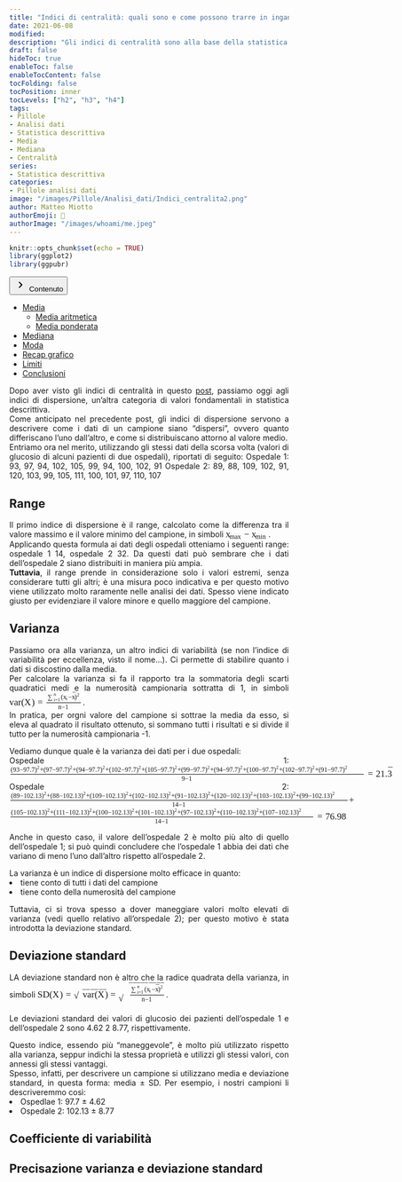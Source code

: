```yaml
---
title: "Indici di centralità: quali sono e come possono trarre in inganno"
date: 2021-06-08
modified: 
description: "Gli indici di centralità sono alla base della statistica descrittiva. Vediamo quali sono e quali sono i loro limiti di utilizzo"
draft: false
hideToc: true
enableToc: false
enableTocContent: false
tocFolding: false
tocPosition: inner
tocLevels: ["h2", "h3", "h4"]
tags:
- Pillole
- Analisi dati
- Statistica descrittiva
- Media
- Mediana
- Centralità
series:
- Statistica descrittiva
categories:
- Pillole analisi dati
image: "/images/Pillole/Analisi_dati/Indici_centralita2.png"
author: Matteo Miotto
authorEmoji: 🤖
authorImage: "/images/whoami/me.jpeg"
---
```

```r
knitr::opts_chunk$set(echo = TRUE)
library(ggplot2)
library(ggpubr)
```


<article class="single__contents" data-dir="ltr" data-ani="true">
<div class="expand">
<button type="button" class="expand__button" aria-label="Expand Button">
<span class="expand-icon expand-icon__right">
<svg xmlns="http://www.w3.org/2000/svg" width="24" height="24" viewBox="0 0 24 24" class="expand-icon__right"><path fill="currentColor" d="M9.29 15.88L13.17 12 9.29 8.12c-.39-.39-.39-1.02 0-1.41.39-.39 1.02-.39 1.41 0l4.59 4.59c.39.39.39 1.02 0 1.41L10.7 17.3c-.39.39-1.02.39-1.41 0-.38-.39-.39-1.03 0-1.42z"></path></svg>
</span>
    Contenuto
</button>
<div class="expand__content expand__content--toc" style="">
<nav id="TableOfContents">
<ul>
<li><a href="#media">Media</a>
<ul>
<li><a href="#media-aritmetica">Media aritmetica</a></li>
<li><a href="#media-ponderata">Media ponderata</a></li>
</ul>
</li>
<li><a href="#mediana">Mediana</a></li>
<li><a href="#moda">Moda</a></li>
<li><a href="#recap-grafico">Recap grafico</a></li>
<li><a href="#limiti">Limiti</a></li>
<li><a href="#conclusioni">Conclusioni</a></li>
</ul>
</nav>
</div>
</div>
</article>


<div style="text-align: justify;">

Dopo aver visto gli indici di centralità in questo [post](https://miotsdata.netlify.app/it/pillole/analisi_dati/indici_centralita/indici_centralita/), passiamo oggi agli indici di dispersione, un'altra categoria di valori fondamentali in statistica descrittiva.  
Come anticipato nel precedente post, gli indici di dispersione servono a descrivere come i dati di un campione siano "dispersi", ovvero quanto differiscano l'uno dall'altro, e come si distribuiscano attorno al valore medio.  
Entriamo ora nel merito, utilizzando gli stessi dati della scorsa volta (valori di glucosio di alcuni pazienti di due ospedali), riportati di seguito:
Ospedale 1: 93, 97, 94, 102, 105, 99, 94, 100, 102, 91
Ospedale 2: 89, 88, 109, 102, 91, 120, 103, 99, 105, 111, 100, 101, 97, 110, 107

## Range
Il primo indice di dispersione è il range, calcolato come la differenza tra il valore massimo e il valore minimo del campione, in simboli <nobr aria-hidden="true"><span class="math" id="MathJax-Span-1" style="width: 5.479em; display: inline-block;"><span style="display: inline-block; position: relative; width: 4.527em; height: 0px; font-size: 120%;"><span style="position: absolute; clip: rect(1.848em, 1004.53em, 2.92em, -999.997em); top: -2.557em; left: 0em;"><span class="mrow" id="MathJax-Span-2"><span class="msubsup" id="MathJax-Span-3"><span style="display: inline-block; position: relative; width: 1.729em; height: 0px;"><span style="position: absolute; clip: rect(3.396em, 1000.48em, 4.17em, -999.997em); top: -3.985em; left: 0em;"><span class="mi" id="MathJax-Span-4" style="font-family: STIXGeneral-Italic;">x<span style="display: inline-block; overflow: hidden; height: 1px; width: 0.003em;"></span></span><span style="display: inline-block; width: 0px; height: 3.991em;"></span></span><span style="position: absolute; top: -3.807em; left: 0.42em;"><span class="texatom" id="MathJax-Span-5"><span class="mrow" id="MathJax-Span-6"><span class="mi" id="MathJax-Span-7" style="font-size: 70.7%; font-family: STIXGeneral-Italic;">m</span><span class="mi" id="MathJax-Span-8" style="font-size: 70.7%; font-family: STIXGeneral-Italic;">a</span><span class="mi" id="MathJax-Span-9" style="font-size: 70.7%; font-family: STIXGeneral-Italic;">x<span style="display: inline-block; overflow: hidden; height: 1px; width: 0.003em;"></span></span></span></span><span style="display: inline-block; width: 0px; height: 3.991em;"></span></span></span></span><span class="mo" id="MathJax-Span-10" style="font-family: STIXGeneral-Regular; padding-left: 0.241em;">−</span><span class="msubsup" id="MathJax-Span-11" style="padding-left: 0.241em;"><span style="display: inline-block; position: relative; width: 1.61em; height: 0px;"><span style="position: absolute; clip: rect(3.396em, 1000.48em, 4.17em, -999.997em); top: -3.985em; left: 0em;"><span class="mi" id="MathJax-Span-12" style="font-family: STIXGeneral-Italic;">x<span style="display: inline-block; overflow: hidden; height: 1px; width: 0.003em;"></span></span><span style="display: inline-block; width: 0px; height: 3.991em;"></span></span><span style="position: absolute; top: -3.807em; left: 0.42em;"><span class="texatom" id="MathJax-Span-13"><span class="mrow" id="MathJax-Span-14"><span class="mi" id="MathJax-Span-15" style="font-size: 70.7%; font-family: STIXGeneral-Italic;">m</span><span class="mi" id="MathJax-Span-16" style="font-size: 70.7%; font-family: STIXGeneral-Italic;">i</span><span class="mi" id="MathJax-Span-17" style="font-size: 70.7%; font-family: STIXGeneral-Italic;">n</span></span></span><span style="display: inline-block; width: 0px; height: 3.991em;"></span></span></span></span></span><span style="display: inline-block; width: 0px; height: 2.562em;"></span></span></span><span style="display: inline-block; overflow: hidden; vertical-align: -0.282em; border-left: 0px solid; width: 0px; height: 1.004em;"></span></span></nobr>.  
Applicando questa formula ai dati degli ospedali otteniamo i seguenti range: ospedale 1 14, ospedale 2 32. Da questi dati può sembrare che i dati dell'ospedale 2 siano distribuiti in maniera più ampia.  
**Tuttavia**, il range prende in considerazione solo i valori estremi, senza considerare tutti gli altri; è una misura poco indicativa e per questo motivo viene utilizzato molto raramente nelle analisi dei dati. Spesso viene indicato giusto per evidenziare il valore minore e quello maggiore del campione.


## Varianza
Passiamo ora alla varianza, un altro indici di variabilità (se non l'indice di variabilità per eccellenza, visto il nome...). Ci permette di stabilire quanto i dati si discostino dalla media.  
Per calcolare la varianza si fa il rapporto tra la sommatoria degli scarti quadratici medi e la numerosità campionaria sottratta di 1, in simboli <nobr aria-hidden="true"><span class="math" id="MathJax-Span-18" style="width: 9.467em; display: inline-block;"><span style="display: inline-block; position: relative; width: 7.86em; height: 0px; font-size: 120%;"><span style="position: absolute; clip: rect(1.134em, 1007.86em, 3.217em, -999.997em); top: -2.557em; left: 0em;"><span class="mrow" id="MathJax-Span-19"><span class="mi" id="MathJax-Span-20" style="font-family: STIXGeneral-Italic;">v</span><span class="mi" id="MathJax-Span-21" style="font-family: STIXGeneral-Italic;">a</span><span class="mi" id="MathJax-Span-22" style="font-family: STIXGeneral-Italic;">r<span style="display: inline-block; overflow: hidden; height: 1px; width: 0.003em;"></span></span><span class="mo" id="MathJax-Span-23" style="font-family: STIXGeneral-Regular;">(</span><span class="mi" id="MathJax-Span-24" style="font-family: STIXGeneral-Italic;">X<span style="display: inline-block; overflow: hidden; height: 1px; width: 0.063em;"></span></span><span class="mo" id="MathJax-Span-25" style="font-family: STIXGeneral-Regular;">)</span><span class="mo" id="MathJax-Span-26" style="font-family: STIXGeneral-Regular; padding-left: 0.301em;">=</span><span class="mfrac" id="MathJax-Span-27" style="padding-left: 0.301em;"><span style="display: inline-block; position: relative; width: 3.634em; height: 0px; margin-right: 0.122em; margin-left: 0.122em;"><span style="position: absolute; clip: rect(3.217em, 1003.51em, 4.408em, -999.997em); top: -4.64em; left: 50%; margin-left: -1.723em;"><span class="mrow" id="MathJax-Span-28"><span class="munderover" id="MathJax-Span-29"><span style="display: inline-block; position: relative; width: 1.432em; height: 0px;"><span style="position: absolute; clip: rect(3.277em, 1000.6em, 4.348em, -999.997em); top: -3.985em; left: 0em;"><span class="mo" id="MathJax-Span-30" style="font-size: 70.7%; font-family: STIXGeneral-Regular; vertical-align: 0.003em;">∑</span><span style="display: inline-block; width: 0px; height: 3.991em;"></span></span><span style="position: absolute; clip: rect(3.574em, 1000.3em, 4.17em, -999.997em); top: -4.342em; left: 0.658em;"><span class="mi" id="MathJax-Span-31" style="font-size: 50%; font-family: STIXGeneral-Italic;">n</span><span style="display: inline-block; width: 0px; height: 3.991em;"></span></span><span style="position: absolute; clip: rect(3.455em, 1000.78em, 4.17em, -999.997em); top: -3.747em; left: 0.658em;"><span class="texatom" id="MathJax-Span-32"><span class="mrow" id="MathJax-Span-33"><span class="mi" id="MathJax-Span-34" style="font-size: 50%; font-family: STIXGeneral-Italic;">i</span><span class="mo" id="MathJax-Span-35" style="font-size: 50%; font-family: STIXGeneral-Regular;">=</span><span class="mn" id="MathJax-Span-36" style="font-size: 50%; font-family: STIXGeneral-Regular;">1</span></span></span><span style="display: inline-block; width: 0px; height: 3.991em;"></span></span></span></span><span class="mo" id="MathJax-Span-37" style="font-size: 70.7%; font-family: STIXGeneral-Regular;">(</span><span class="msubsup" id="MathJax-Span-38"><span style="display: inline-block; position: relative; width: 0.539em; height: 0px;"><span style="position: absolute; clip: rect(3.515em, 1000.3em, 4.17em, -999.997em); top: -3.985em; left: 0em;"><span class="mi" id="MathJax-Span-39" style="font-size: 70.7%; font-family: STIXGeneral-Italic;">x<span style="display: inline-block; overflow: hidden; height: 1px; width: 0.003em;"></span></span><span style="display: inline-block; width: 0px; height: 3.991em;"></span></span><span style="position: absolute; top: -3.866em; left: 0.301em;"><span class="mi" id="MathJax-Span-40" style="font-size: 50%; font-family: STIXGeneral-Italic;">i</span><span style="display: inline-block; width: 0px; height: 3.991em;"></span></span></span></span><span class="mo" id="MathJax-Span-41" style="font-size: 70.7%; font-family: STIXGeneral-Regular;">−</span><span class="texatom" id="MathJax-Span-42"><span class="mrow" id="MathJax-Span-43"><span class="munderover" id="MathJax-Span-44"><span style="display: inline-block; position: relative; width: 0.301em; height: 0px;"><span style="position: absolute; clip: rect(3.396em, 1000.3em, 4.17em, -999.997em); top: -3.985em; left: 0em;"><span class="mi" id="MathJax-Span-45" style="font-size: 70.7%; font-family: STIXGeneral-Italic;">x<span style="display: inline-block; overflow: hidden; height: 1px; width: 0.003em;"></span></span><span style="display: inline-block; width: 0px; height: 3.991em;"></span></span><span style="position: absolute; clip: rect(3.396em, 1000.24em, 3.812em, -999.997em); top: -4.164em; left: 0.063em;"><span class="mo" id="MathJax-Span-46" style="font-size: 70.7%; font-family: STIXGeneral-Regular;">¯</span><span style="display: inline-block; width: 0px; height: 3.991em;"></span></span></span></span></span></span><span class="msubsup" id="MathJax-Span-47"><span style="display: inline-block; position: relative; width: 0.539em; height: 0px;"><span style="position: absolute; clip: rect(3.336em, 1000.18em, 4.289em, -999.997em); top: -3.985em; left: 0em;"><span class="mo" id="MathJax-Span-48" style="font-size: 70.7%; font-family: STIXGeneral-Regular;">)</span><span style="display: inline-block; width: 0px; height: 3.991em;"></span></span><span style="position: absolute; top: -4.283em; left: 0.241em;"><span class="mn" id="MathJax-Span-49" style="font-size: 50%; font-family: STIXGeneral-Regular;">2</span><span style="display: inline-block; width: 0px; height: 3.991em;"></span></span></span></span></span><span style="display: inline-block; width: 0px; height: 3.991em;"></span></span><span style="position: absolute; clip: rect(3.336em, 1001.13em, 4.289em, -999.997em); top: -3.568em; left: 50%; margin-left: -0.592em;"><span class="mrow" id="MathJax-Span-50"><span class="mi" id="MathJax-Span-51" style="font-size: 70.7%; font-family: STIXGeneral-Italic;">n</span><span class="mo" id="MathJax-Span-52" style="font-size: 70.7%; font-family: STIXGeneral-Regular;">−</span><span class="mn" id="MathJax-Span-53" style="font-size: 70.7%; font-family: STIXGeneral-Regular;">1</span></span><span style="display: inline-block; width: 0px; height: 3.991em;"></span></span><span style="position: absolute; clip: rect(0.836em, 1003.63em, 1.253em, -999.997em); top: -1.307em; left: 0em;"><span style="display: inline-block; overflow: hidden; vertical-align: 0em; border-top: 1.3px solid; width: 3.634em; height: 0px;"></span><span style="display: inline-block; width: 0px; height: 1.074em;"></span></span></span></span></span><span style="display: inline-block; width: 0px; height: 2.562em;"></span></span></span><span style="display: inline-block; overflow: hidden; vertical-align: -0.639em; border-left: 0px solid; width: 0px; height: 2.289em;"></span></span></nobr>.  
In pratica, per orgni valore del campione si sottrae la media da esso, si eleva al quadrato il risultato ottenuto, si sommano tutti i risultati e si divide il tutto per la numerosità campionaria -1.

Vediamo dunque quale è la varianza dei dati per i due ospedali:  
Ospedale 1: <nobr aria-hidden="true"><span class="math" id="MathJax-Span-47" style="width: 49.467em; display: inline-block;"><span style="display: inline-block; position: relative; width: 41.193em; height: 0px; font-size: 120%;"><span style="position: absolute; clip: rect(1.193em, 1041.13em, 3.217em, -999.997em); top: -2.557em; left: 0em;"><span class="mrow" id="MathJax-Span-48"><span class="mfrac" id="MathJax-Span-49"><span style="display: inline-block; position: relative; width: 37.92em; height: 0px; margin-right: 0.122em; margin-left: 0.122em;"><span style="position: absolute; clip: rect(3.217em, 1037.8em, 4.289em, -999.997em); top: -4.521em; left: 50%; margin-left: -18.926em;"><span class="mrow" id="MathJax-Span-50"><span class="mo" id="MathJax-Span-51" style="font-size: 70.7%; font-family: STIXGeneral-Regular;">(</span><span class="mn" id="MathJax-Span-52" style="font-size: 70.7%; font-family: STIXGeneral-Regular;">93</span><span class="mo" id="MathJax-Span-53" style="font-size: 70.7%; font-family: STIXGeneral-Regular;">−</span><span class="mn" id="MathJax-Span-54" style="font-size: 70.7%; font-family: STIXGeneral-Regular;">97.7</span><span class="msubsup" id="MathJax-Span-55"><span style="display: inline-block; position: relative; width: 0.539em; height: 0px;"><span style="position: absolute; clip: rect(3.336em, 1000.18em, 4.289em, -999.997em); top: -3.985em; left: 0em;"><span class="mo" id="MathJax-Span-56" style="font-size: 70.7%; font-family: STIXGeneral-Regular;">)</span><span style="display: inline-block; width: 0px; height: 3.991em;"></span></span><span style="position: absolute; top: -4.283em; left: 0.241em;"><span class="mn" id="MathJax-Span-57" style="font-size: 50%; font-family: STIXGeneral-Regular;">2</span><span style="display: inline-block; width: 0px; height: 3.991em;"></span></span></span></span><span class="mo" id="MathJax-Span-58" style="font-size: 70.7%; font-family: STIXGeneral-Regular;">+</span><span class="mo" id="MathJax-Span-59" style="font-size: 70.7%; font-family: STIXGeneral-Regular;">(</span><span class="mn" id="MathJax-Span-60" style="font-size: 70.7%; font-family: STIXGeneral-Regular;">97</span><span class="mo" id="MathJax-Span-61" style="font-size: 70.7%; font-family: STIXGeneral-Regular;">−</span><span class="mn" id="MathJax-Span-62" style="font-size: 70.7%; font-family: STIXGeneral-Regular;">97.7</span><span class="msubsup" id="MathJax-Span-63"><span style="display: inline-block; position: relative; width: 0.539em; height: 0px;"><span style="position: absolute; clip: rect(3.336em, 1000.18em, 4.289em, -999.997em); top: -3.985em; left: 0em;"><span class="mo" id="MathJax-Span-64" style="font-size: 70.7%; font-family: STIXGeneral-Regular;">)</span><span style="display: inline-block; width: 0px; height: 3.991em;"></span></span><span style="position: absolute; top: -4.283em; left: 0.241em;"><span class="mn" id="MathJax-Span-65" style="font-size: 50%; font-family: STIXGeneral-Regular;">2</span><span style="display: inline-block; width: 0px; height: 3.991em;"></span></span></span></span><span class="mo" id="MathJax-Span-66" style="font-size: 70.7%; font-family: STIXGeneral-Regular;">+</span><span class="mo" id="MathJax-Span-67" style="font-size: 70.7%; font-family: STIXGeneral-Regular;">(</span><span class="mn" id="MathJax-Span-68" style="font-size: 70.7%; font-family: STIXGeneral-Regular;">94</span><span class="mo" id="MathJax-Span-69" style="font-size: 70.7%; font-family: STIXGeneral-Regular;">−</span><span class="mn" id="MathJax-Span-70" style="font-size: 70.7%; font-family: STIXGeneral-Regular;">97.7</span><span class="msubsup" id="MathJax-Span-71"><span style="display: inline-block; position: relative; width: 0.539em; height: 0px;"><span style="position: absolute; clip: rect(3.336em, 1000.18em, 4.289em, -999.997em); top: -3.985em; left: 0em;"><span class="mo" id="MathJax-Span-72" style="font-size: 70.7%; font-family: STIXGeneral-Regular;">)</span><span style="display: inline-block; width: 0px; height: 3.991em;"></span></span><span style="position: absolute; top: -4.283em; left: 0.241em;"><span class="mn" id="MathJax-Span-73" style="font-size: 50%; font-family: STIXGeneral-Regular;">2</span><span style="display: inline-block; width: 0px; height: 3.991em;"></span></span></span></span><span class="mo" id="MathJax-Span-74" style="font-size: 70.7%; font-family: STIXGeneral-Regular;">+</span><span class="mo" id="MathJax-Span-75" style="font-size: 70.7%; font-family: STIXGeneral-Regular;">(</span><span class="mn" id="MathJax-Span-76" style="font-size: 70.7%; font-family: STIXGeneral-Regular;">102</span><span class="mo" id="MathJax-Span-77" style="font-size: 70.7%; font-family: STIXGeneral-Regular;">−</span><span class="mn" id="MathJax-Span-78" style="font-size: 70.7%; font-family: STIXGeneral-Regular;">97.7</span><span class="msubsup" id="MathJax-Span-79"><span style="display: inline-block; position: relative; width: 0.539em; height: 0px;"><span style="position: absolute; clip: rect(3.336em, 1000.18em, 4.289em, -999.997em); top: -3.985em; left: 0em;"><span class="mo" id="MathJax-Span-80" style="font-size: 70.7%; font-family: STIXGeneral-Regular;">)</span><span style="display: inline-block; width: 0px; height: 3.991em;"></span></span><span style="position: absolute; top: -4.283em; left: 0.241em;"><span class="mn" id="MathJax-Span-81" style="font-size: 50%; font-family: STIXGeneral-Regular;">2</span><span style="display: inline-block; width: 0px; height: 3.991em;"></span></span></span></span><span class="mo" id="MathJax-Span-82" style="font-size: 70.7%; font-family: STIXGeneral-Regular;">+</span><span class="mo" id="MathJax-Span-83" style="font-size: 70.7%; font-family: STIXGeneral-Regular;">(</span><span class="mn" id="MathJax-Span-84" style="font-size: 70.7%; font-family: STIXGeneral-Regular;">105</span><span class="mo" id="MathJax-Span-85" style="font-size: 70.7%; font-family: STIXGeneral-Regular;">−</span><span class="mn" id="MathJax-Span-86" style="font-size: 70.7%; font-family: STIXGeneral-Regular;">97.7</span><span class="msubsup" id="MathJax-Span-87"><span style="display: inline-block; position: relative; width: 0.539em; height: 0px;"><span style="position: absolute; clip: rect(3.336em, 1000.18em, 4.289em, -999.997em); top: -3.985em; left: 0em;"><span class="mo" id="MathJax-Span-88" style="font-size: 70.7%; font-family: STIXGeneral-Regular;">)</span><span style="display: inline-block; width: 0px; height: 3.991em;"></span></span><span style="position: absolute; top: -4.283em; left: 0.241em;"><span class="mn" id="MathJax-Span-89" style="font-size: 50%; font-family: STIXGeneral-Regular;">2</span><span style="display: inline-block; width: 0px; height: 3.991em;"></span></span></span></span><span class="mo" id="MathJax-Span-90" style="font-size: 70.7%; font-family: STIXGeneral-Regular;">+</span><span class="mo" id="MathJax-Span-91" style="font-size: 70.7%; font-family: STIXGeneral-Regular;">(</span><span class="mn" id="MathJax-Span-92" style="font-size: 70.7%; font-family: STIXGeneral-Regular;">99</span><span class="mo" id="MathJax-Span-93" style="font-size: 70.7%; font-family: STIXGeneral-Regular;">−</span><span class="mn" id="MathJax-Span-94" style="font-size: 70.7%; font-family: STIXGeneral-Regular;">97.7</span><span class="msubsup" id="MathJax-Span-95"><span style="display: inline-block; position: relative; width: 0.539em; height: 0px;"><span style="position: absolute; clip: rect(3.336em, 1000.18em, 4.289em, -999.997em); top: -3.985em; left: 0em;"><span class="mo" id="MathJax-Span-96" style="font-size: 70.7%; font-family: STIXGeneral-Regular;">)</span><span style="display: inline-block; width: 0px; height: 3.991em;"></span></span><span style="position: absolute; top: -4.283em; left: 0.241em;"><span class="mn" id="MathJax-Span-97" style="font-size: 50%; font-family: STIXGeneral-Regular;">2</span><span style="display: inline-block; width: 0px; height: 3.991em;"></span></span></span></span><span class="mo" id="MathJax-Span-98" style="font-size: 70.7%; font-family: STIXGeneral-Regular;">+</span><span class="mo" id="MathJax-Span-99" style="font-size: 70.7%; font-family: STIXGeneral-Regular;">(</span><span class="mn" id="MathJax-Span-100" style="font-size: 70.7%; font-family: STIXGeneral-Regular;">94</span><span class="mo" id="MathJax-Span-101" style="font-size: 70.7%; font-family: STIXGeneral-Regular;">−</span><span class="mn" id="MathJax-Span-102" style="font-size: 70.7%; font-family: STIXGeneral-Regular;">97.7</span><span class="msubsup" id="MathJax-Span-103"><span style="display: inline-block; position: relative; width: 0.539em; height: 0px;"><span style="position: absolute; clip: rect(3.336em, 1000.18em, 4.289em, -999.997em); top: -3.985em; left: 0em;"><span class="mo" id="MathJax-Span-104" style="font-size: 70.7%; font-family: STIXGeneral-Regular;">)</span><span style="display: inline-block; width: 0px; height: 3.991em;"></span></span><span style="position: absolute; top: -4.283em; left: 0.241em;"><span class="mn" id="MathJax-Span-105" style="font-size: 50%; font-family: STIXGeneral-Regular;">2</span><span style="display: inline-block; width: 0px; height: 3.991em;"></span></span></span></span><span class="mo" id="MathJax-Span-106" style="font-size: 70.7%; font-family: STIXGeneral-Regular;">+</span><span class="mo" id="MathJax-Span-107" style="font-size: 70.7%; font-family: STIXGeneral-Regular;">(</span><span class="mn" id="MathJax-Span-108" style="font-size: 70.7%; font-family: STIXGeneral-Regular;">100</span><span class="mo" id="MathJax-Span-109" style="font-size: 70.7%; font-family: STIXGeneral-Regular;">−</span><span class="mn" id="MathJax-Span-110" style="font-size: 70.7%; font-family: STIXGeneral-Regular;">97.7</span><span class="msubsup" id="MathJax-Span-111"><span style="display: inline-block; position: relative; width: 0.539em; height: 0px;"><span style="position: absolute; clip: rect(3.336em, 1000.18em, 4.289em, -999.997em); top: -3.985em; left: 0em;"><span class="mo" id="MathJax-Span-112" style="font-size: 70.7%; font-family: STIXGeneral-Regular;">)</span><span style="display: inline-block; width: 0px; height: 3.991em;"></span></span><span style="position: absolute; top: -4.283em; left: 0.241em;"><span class="mn" id="MathJax-Span-113" style="font-size: 50%; font-family: STIXGeneral-Regular;">2</span><span style="display: inline-block; width: 0px; height: 3.991em;"></span></span></span></span><span class="mo" id="MathJax-Span-114" style="font-size: 70.7%; font-family: STIXGeneral-Regular;">+</span><span class="mo" id="MathJax-Span-115" style="font-size: 70.7%; font-family: STIXGeneral-Regular;">(</span><span class="mn" id="MathJax-Span-116" style="font-size: 70.7%; font-family: STIXGeneral-Regular;">102</span><span class="mo" id="MathJax-Span-117" style="font-size: 70.7%; font-family: STIXGeneral-Regular;">−</span><span class="mn" id="MathJax-Span-118" style="font-size: 70.7%; font-family: STIXGeneral-Regular;">97.7</span><span class="msubsup" id="MathJax-Span-119"><span style="display: inline-block; position: relative; width: 0.539em; height: 0px;"><span style="position: absolute; clip: rect(3.336em, 1000.18em, 4.289em, -999.997em); top: -3.985em; left: 0em;"><span class="mo" id="MathJax-Span-120" style="font-size: 70.7%; font-family: STIXGeneral-Regular;">)</span><span style="display: inline-block; width: 0px; height: 3.991em;"></span></span><span style="position: absolute; top: -4.283em; left: 0.241em;"><span class="mn" id="MathJax-Span-121" style="font-size: 50%; font-family: STIXGeneral-Regular;">2</span><span style="display: inline-block; width: 0px; height: 3.991em;"></span></span></span></span><span class="mo" id="MathJax-Span-122" style="font-size: 70.7%; font-family: STIXGeneral-Regular;">+</span><span class="mo" id="MathJax-Span-123" style="font-size: 70.7%; font-family: STIXGeneral-Regular;">(</span><span class="mn" id="MathJax-Span-124" style="font-size: 70.7%; font-family: STIXGeneral-Regular;">91</span><span class="mo" id="MathJax-Span-125" style="font-size: 70.7%; font-family: STIXGeneral-Regular;">−</span><span class="mn" id="MathJax-Span-126" style="font-size: 70.7%; font-family: STIXGeneral-Regular;">97.7</span><span class="msubsup" id="MathJax-Span-127"><span style="display: inline-block; position: relative; width: 0.539em; height: 0px;"><span style="position: absolute; clip: rect(3.336em, 1000.18em, 4.289em, -999.997em); top: -3.985em; left: 0em;"><span class="mo" id="MathJax-Span-128" style="font-size: 70.7%; font-family: STIXGeneral-Regular;">)</span><span style="display: inline-block; width: 0px; height: 3.991em;"></span></span><span style="position: absolute; top: -4.283em; left: 0.241em;"><span class="mn" id="MathJax-Span-129" style="font-size: 50%; font-family: STIXGeneral-Regular;">2</span><span style="display: inline-block; width: 0px; height: 3.991em;"></span></span></span></span></span><span style="display: inline-block; width: 0px; height: 3.991em;"></span></span><span style="position: absolute; clip: rect(3.336em, 1001.13em, 4.289em, -999.997em); top: -3.568em; left: 50%; margin-left: -0.592em;"><span class="mrow" id="MathJax-Span-130"><span class="mn" id="MathJax-Span-131" style="font-size: 70.7%; font-family: STIXGeneral-Regular;">9</span><span class="mo" id="MathJax-Span-132" style="font-size: 70.7%; font-family: STIXGeneral-Regular;">−</span><span class="mn" id="MathJax-Span-133" style="font-size: 70.7%; font-family: STIXGeneral-Regular;">1</span></span><span style="display: inline-block; width: 0px; height: 3.991em;"></span></span><span style="position: absolute; clip: rect(0.836em, 1037.92em, 1.253em, -999.997em); top: -1.307em; left: 0em;"><span style="display: inline-block; overflow: hidden; vertical-align: 0em; border-top: 1.3px solid; width: 37.92em; height: 0px;"></span><span style="display: inline-block; width: 0px; height: 1.074em;"></span></span></span></span><span class="mo" id="MathJax-Span-134" style="font-family: STIXGeneral-Regular; padding-left: 0.301em;">=</span><span class="mn" id="MathJax-Span-135" style="font-family: STIXGeneral-Regular; padding-left: 0.301em;">21.</span><span class="texatom" id="MathJax-Span-136"><span class="mrow" id="MathJax-Span-137"><span class="munderover" id="MathJax-Span-138"><span style="display: inline-block; position: relative; width: 0.479em; height: 0px;"><span style="position: absolute; clip: rect(3.158em, 1000.42em, 4.17em, -999.997em); top: -3.985em; left: 0em;"><span class="mn" id="MathJax-Span-139" style="font-family: STIXGeneral-Regular;">3</span><span style="display: inline-block; width: 0px; height: 3.991em;"></span></span><span style="position: absolute; clip: rect(3.217em, 1000.3em, 3.634em, -999.997em); top: -4.283em; left: 0.063em;"><span class="mo" id="MathJax-Span-140" style="font-family: STIXGeneral-Regular;">¯</span><span style="display: inline-block; width: 0px; height: 3.991em;"></span></span></span></span></span></span></span><span style="display: inline-block; width: 0px; height: 2.562em;"></span></span></span><span style="display: inline-block; overflow: hidden; vertical-align: -0.639em; border-left: 0px solid; width: 0px; height: 2.146em;"></span></span></nobr>  
Ospedale 2: <nobr aria-hidden="true"><span class="math" id="MathJax-Span-141" style="width: 44.586em; display: inline-block;"><span style="display: inline-block; position: relative; width: 37.146em; height: 0px; font-size: 120%;"><span style="position: absolute; clip: rect(1.193em, 1037.09em, 3.217em, -999.997em); top: -2.557em; left: 0em;"><span class="mrow" id="MathJax-Span-142"><span class="mfrac" id="MathJax-Span-143"><span style="display: inline-block; position: relative; width: 36.193em; height: 0px; margin-right: 0.122em; margin-left: 0.122em;"><span style="position: absolute; clip: rect(3.217em, 1036.07em, 4.289em, -999.997em); top: -4.521em; left: 50%; margin-left: -18.033em;"><span class="mrow" id="MathJax-Span-144"><span class="mo" id="MathJax-Span-145" style="font-size: 70.7%; font-family: STIXGeneral-Regular;">(</span><span class="mn" id="MathJax-Span-146" style="font-size: 70.7%; font-family: STIXGeneral-Regular;">89</span><span class="mo" id="MathJax-Span-147" style="font-size: 70.7%; font-family: STIXGeneral-Regular;">−</span><span class="mn" id="MathJax-Span-148" style="font-size: 70.7%; font-family: STIXGeneral-Regular;">102.13</span><span class="msubsup" id="MathJax-Span-149"><span style="display: inline-block; position: relative; width: 0.539em; height: 0px;"><span style="position: absolute; clip: rect(3.336em, 1000.18em, 4.289em, -999.997em); top: -3.985em; left: 0em;"><span class="mo" id="MathJax-Span-150" style="font-size: 70.7%; font-family: STIXGeneral-Regular;">)</span><span style="display: inline-block; width: 0px; height: 3.991em;"></span></span><span style="position: absolute; top: -4.283em; left: 0.241em;"><span class="mn" id="MathJax-Span-151" style="font-size: 50%; font-family: STIXGeneral-Regular;">2</span><span style="display: inline-block; width: 0px; height: 3.991em;"></span></span></span></span><span class="mo" id="MathJax-Span-152" style="font-size: 70.7%; font-family: STIXGeneral-Regular;">+</span><span class="mo" id="MathJax-Span-153" style="font-size: 70.7%; font-family: STIXGeneral-Regular;">(</span><span class="mn" id="MathJax-Span-154" style="font-size: 70.7%; font-family: STIXGeneral-Regular;">88</span><span class="mo" id="MathJax-Span-155" style="font-size: 70.7%; font-family: STIXGeneral-Regular;">−</span><span class="mn" id="MathJax-Span-156" style="font-size: 70.7%; font-family: STIXGeneral-Regular;">102.13</span><span class="msubsup" id="MathJax-Span-157"><span style="display: inline-block; position: relative; width: 0.539em; height: 0px;"><span style="position: absolute; clip: rect(3.336em, 1000.18em, 4.289em, -999.997em); top: -3.985em; left: 0em;"><span class="mo" id="MathJax-Span-158" style="font-size: 70.7%; font-family: STIXGeneral-Regular;">)</span><span style="display: inline-block; width: 0px; height: 3.991em;"></span></span><span style="position: absolute; top: -4.283em; left: 0.241em;"><span class="mn" id="MathJax-Span-159" style="font-size: 50%; font-family: STIXGeneral-Regular;">2</span><span style="display: inline-block; width: 0px; height: 3.991em;"></span></span></span></span><span class="mo" id="MathJax-Span-160" style="font-size: 70.7%; font-family: STIXGeneral-Regular;">+</span><span class="mo" id="MathJax-Span-161" style="font-size: 70.7%; font-family: STIXGeneral-Regular;">(</span><span class="mn" id="MathJax-Span-162" style="font-size: 70.7%; font-family: STIXGeneral-Regular;">109</span><span class="mo" id="MathJax-Span-163" style="font-size: 70.7%; font-family: STIXGeneral-Regular;">−</span><span class="mn" id="MathJax-Span-164" style="font-size: 70.7%; font-family: STIXGeneral-Regular;">102.13</span><span class="msubsup" id="MathJax-Span-165"><span style="display: inline-block; position: relative; width: 0.539em; height: 0px;"><span style="position: absolute; clip: rect(3.336em, 1000.18em, 4.289em, -999.997em); top: -3.985em; left: 0em;"><span class="mo" id="MathJax-Span-166" style="font-size: 70.7%; font-family: STIXGeneral-Regular;">)</span><span style="display: inline-block; width: 0px; height: 3.991em;"></span></span><span style="position: absolute; top: -4.283em; left: 0.241em;"><span class="mn" id="MathJax-Span-167" style="font-size: 50%; font-family: STIXGeneral-Regular;">2</span><span style="display: inline-block; width: 0px; height: 3.991em;"></span></span></span></span><span class="mo" id="MathJax-Span-168" style="font-size: 70.7%; font-family: STIXGeneral-Regular;">+</span><span class="mo" id="MathJax-Span-169" style="font-size: 70.7%; font-family: STIXGeneral-Regular;">(</span><span class="mn" id="MathJax-Span-170" style="font-size: 70.7%; font-family: STIXGeneral-Regular;">102</span><span class="mo" id="MathJax-Span-171" style="font-size: 70.7%; font-family: STIXGeneral-Regular;">−</span><span class="mn" id="MathJax-Span-172" style="font-size: 70.7%; font-family: STIXGeneral-Regular;">102.13</span><span class="msubsup" id="MathJax-Span-173"><span style="display: inline-block; position: relative; width: 0.539em; height: 0px;"><span style="position: absolute; clip: rect(3.336em, 1000.18em, 4.289em, -999.997em); top: -3.985em; left: 0em;"><span class="mo" id="MathJax-Span-174" style="font-size: 70.7%; font-family: STIXGeneral-Regular;">)</span><span style="display: inline-block; width: 0px; height: 3.991em;"></span></span><span style="position: absolute; top: -4.283em; left: 0.241em;"><span class="mn" id="MathJax-Span-175" style="font-size: 50%; font-family: STIXGeneral-Regular;">2</span><span style="display: inline-block; width: 0px; height: 3.991em;"></span></span></span></span><span class="mo" id="MathJax-Span-176" style="font-size: 70.7%; font-family: STIXGeneral-Regular;">+</span><span class="mo" id="MathJax-Span-177" style="font-size: 70.7%; font-family: STIXGeneral-Regular;">(</span><span class="mn" id="MathJax-Span-178" style="font-size: 70.7%; font-family: STIXGeneral-Regular;">91</span><span class="mo" id="MathJax-Span-179" style="font-size: 70.7%; font-family: STIXGeneral-Regular;">−</span><span class="mn" id="MathJax-Span-180" style="font-size: 70.7%; font-family: STIXGeneral-Regular;">102.13</span><span class="msubsup" id="MathJax-Span-181"><span style="display: inline-block; position: relative; width: 0.539em; height: 0px;"><span style="position: absolute; clip: rect(3.336em, 1000.18em, 4.289em, -999.997em); top: -3.985em; left: 0em;"><span class="mo" id="MathJax-Span-182" style="font-size: 70.7%; font-family: STIXGeneral-Regular;">)</span><span style="display: inline-block; width: 0px; height: 3.991em;"></span></span><span style="position: absolute; top: -4.283em; left: 0.241em;"><span class="mn" id="MathJax-Span-183" style="font-size: 50%; font-family: STIXGeneral-Regular;">2</span><span style="display: inline-block; width: 0px; height: 3.991em;"></span></span></span></span><span class="mo" id="MathJax-Span-184" style="font-size: 70.7%; font-family: STIXGeneral-Regular;">+</span><span class="mo" id="MathJax-Span-185" style="font-size: 70.7%; font-family: STIXGeneral-Regular;">(</span><span class="mn" id="MathJax-Span-186" style="font-size: 70.7%; font-family: STIXGeneral-Regular;">120</span><span class="mo" id="MathJax-Span-187" style="font-size: 70.7%; font-family: STIXGeneral-Regular;">−</span><span class="mn" id="MathJax-Span-188" style="font-size: 70.7%; font-family: STIXGeneral-Regular;">102.13</span><span class="msubsup" id="MathJax-Span-189"><span style="display: inline-block; position: relative; width: 0.539em; height: 0px;"><span style="position: absolute; clip: rect(3.336em, 1000.18em, 4.289em, -999.997em); top: -3.985em; left: 0em;"><span class="mo" id="MathJax-Span-190" style="font-size: 70.7%; font-family: STIXGeneral-Regular;">)</span><span style="display: inline-block; width: 0px; height: 3.991em;"></span></span><span style="position: absolute; top: -4.283em; left: 0.241em;"><span class="mn" id="MathJax-Span-191" style="font-size: 50%; font-family: STIXGeneral-Regular;">2</span><span style="display: inline-block; width: 0px; height: 3.991em;"></span></span></span></span><span class="mo" id="MathJax-Span-192" style="font-size: 70.7%; font-family: STIXGeneral-Regular;">+</span><span class="mo" id="MathJax-Span-193" style="font-size: 70.7%; font-family: STIXGeneral-Regular;">(</span><span class="mn" id="MathJax-Span-194" style="font-size: 70.7%; font-family: STIXGeneral-Regular;">103</span><span class="mo" id="MathJax-Span-195" style="font-size: 70.7%; font-family: STIXGeneral-Regular;">−</span><span class="mn" id="MathJax-Span-196" style="font-size: 70.7%; font-family: STIXGeneral-Regular;">102.13</span><span class="msubsup" id="MathJax-Span-197"><span style="display: inline-block; position: relative; width: 0.539em; height: 0px;"><span style="position: absolute; clip: rect(3.336em, 1000.18em, 4.289em, -999.997em); top: -3.985em; left: 0em;"><span class="mo" id="MathJax-Span-198" style="font-size: 70.7%; font-family: STIXGeneral-Regular;">)</span><span style="display: inline-block; width: 0px; height: 3.991em;"></span></span><span style="position: absolute; top: -4.283em; left: 0.241em;"><span class="mn" id="MathJax-Span-199" style="font-size: 50%; font-family: STIXGeneral-Regular;">2</span><span style="display: inline-block; width: 0px; height: 3.991em;"></span></span></span></span><span class="mo" id="MathJax-Span-200" style="font-size: 70.7%; font-family: STIXGeneral-Regular;">+</span><span class="mo" id="MathJax-Span-201" style="font-size: 70.7%; font-family: STIXGeneral-Regular;">(</span><span class="mn" id="MathJax-Span-202" style="font-size: 70.7%; font-family: STIXGeneral-Regular;">99</span><span class="mo" id="MathJax-Span-203" style="font-size: 70.7%; font-family: STIXGeneral-Regular;">−</span><span class="mn" id="MathJax-Span-204" style="font-size: 70.7%; font-family: STIXGeneral-Regular;">102.13</span><span class="msubsup" id="MathJax-Span-205"><span style="display: inline-block; position: relative; width: 0.539em; height: 0px;"><span style="position: absolute; clip: rect(3.336em, 1000.18em, 4.289em, -999.997em); top: -3.985em; left: 0em;"><span class="mo" id="MathJax-Span-206" style="font-size: 70.7%; font-family: STIXGeneral-Regular;">)</span><span style="display: inline-block; width: 0px; height: 3.991em;"></span></span><span style="position: absolute; top: -4.283em; left: 0.241em;"><span class="mn" id="MathJax-Span-207" style="font-size: 50%; font-family: STIXGeneral-Regular;">2</span><span style="display: inline-block; width: 0px; height: 3.991em;"></span></span></span></span></span><span style="display: inline-block; width: 0px; height: 3.991em;"></span></span><span style="position: absolute; clip: rect(3.336em, 1001.49em, 4.289em, -999.997em); top: -3.568em; left: 50%; margin-left: -0.771em;"><span class="mrow" id="MathJax-Span-208"><span class="mn" id="MathJax-Span-209" style="font-size: 70.7%; font-family: STIXGeneral-Regular;">14</span><span class="mo" id="MathJax-Span-210" style="font-size: 70.7%; font-family: STIXGeneral-Regular;">−</span><span class="mn" id="MathJax-Span-211" style="font-size: 70.7%; font-family: STIXGeneral-Regular;">1</span></span><span style="display: inline-block; width: 0px; height: 3.991em;"></span></span><span style="position: absolute; clip: rect(0.836em, 1036.19em, 1.253em, -999.997em); top: -1.307em; left: 0em;"><span style="display: inline-block; overflow: hidden; vertical-align: 0em; border-top: 1.3px solid; width: 36.193em; height: 0px;"></span><span style="display: inline-block; width: 0px; height: 1.074em;"></span></span></span></span><span class="mo" id="MathJax-Span-212" style="font-family: STIXGeneral-Regular;">+</span></span><span style="display: inline-block; width: 0px; height: 2.562em;"></span></span></span><span style="display: inline-block; overflow: hidden; vertical-align: -0.639em; border-left: 0px solid; width: 0px; height: 2.146em;"></span></span></nobr>  
<nobr aria-hidden="true"><span class="math" id="MathJax-Span-213" style="width: 43.574em; display: inline-block;"><span style="display: inline-block; position: relative; width: 36.312em; height: 0px; font-size: 120%;"><span style="position: absolute; clip: rect(1.193em, 1036.25em, 3.217em, -999.997em); top: -2.557em; left: 0em;"><span class="mrow" id="MathJax-Span-214"><span class="mfrac" id="MathJax-Span-215"><span style="display: inline-block; position: relative; width: 32.503em; height: 0px; margin-right: 0.122em; margin-left: 0.122em;"><span style="position: absolute; clip: rect(3.217em, 1032.38em, 4.289em, -999.997em); top: -4.521em; left: 50%; margin-left: -16.188em;"><span class="mrow" id="MathJax-Span-216"><span class="mo" id="MathJax-Span-217" style="font-size: 70.7%; font-family: STIXGeneral-Regular;">(</span><span class="mn" id="MathJax-Span-218" style="font-size: 70.7%; font-family: STIXGeneral-Regular;">105</span><span class="mo" id="MathJax-Span-219" style="font-size: 70.7%; font-family: STIXGeneral-Regular;">−</span><span class="mn" id="MathJax-Span-220" style="font-size: 70.7%; font-family: STIXGeneral-Regular;">102.13</span><span class="msubsup" id="MathJax-Span-221"><span style="display: inline-block; position: relative; width: 0.539em; height: 0px;"><span style="position: absolute; clip: rect(3.336em, 1000.18em, 4.289em, -999.997em); top: -3.985em; left: 0em;"><span class="mo" id="MathJax-Span-222" style="font-size: 70.7%; font-family: STIXGeneral-Regular;">)</span><span style="display: inline-block; width: 0px; height: 3.991em;"></span></span><span style="position: absolute; top: -4.283em; left: 0.241em;"><span class="mn" id="MathJax-Span-223" style="font-size: 50%; font-family: STIXGeneral-Regular;">2</span><span style="display: inline-block; width: 0px; height: 3.991em;"></span></span></span></span><span class="mo" id="MathJax-Span-224" style="font-size: 70.7%; font-family: STIXGeneral-Regular;">+</span><span class="mo" id="MathJax-Span-225" style="font-size: 70.7%; font-family: STIXGeneral-Regular;">(</span><span class="mn" id="MathJax-Span-226" style="font-size: 70.7%; font-family: STIXGeneral-Regular;">111</span><span class="mo" id="MathJax-Span-227" style="font-size: 70.7%; font-family: STIXGeneral-Regular;">−</span><span class="mn" id="MathJax-Span-228" style="font-size: 70.7%; font-family: STIXGeneral-Regular;">102.13</span><span class="msubsup" id="MathJax-Span-229"><span style="display: inline-block; position: relative; width: 0.539em; height: 0px;"><span style="position: absolute; clip: rect(3.336em, 1000.18em, 4.289em, -999.997em); top: -3.985em; left: 0em;"><span class="mo" id="MathJax-Span-230" style="font-size: 70.7%; font-family: STIXGeneral-Regular;">)</span><span style="display: inline-block; width: 0px; height: 3.991em;"></span></span><span style="position: absolute; top: -4.283em; left: 0.241em;"><span class="mn" id="MathJax-Span-231" style="font-size: 50%; font-family: STIXGeneral-Regular;">2</span><span style="display: inline-block; width: 0px; height: 3.991em;"></span></span></span></span><span class="mo" id="MathJax-Span-232" style="font-size: 70.7%; font-family: STIXGeneral-Regular;">+</span><span class="mo" id="MathJax-Span-233" style="font-size: 70.7%; font-family: STIXGeneral-Regular;">(</span><span class="mn" id="MathJax-Span-234" style="font-size: 70.7%; font-family: STIXGeneral-Regular;">100</span><span class="mo" id="MathJax-Span-235" style="font-size: 70.7%; font-family: STIXGeneral-Regular;">−</span><span class="mn" id="MathJax-Span-236" style="font-size: 70.7%; font-family: STIXGeneral-Regular;">102.13</span><span class="msubsup" id="MathJax-Span-237"><span style="display: inline-block; position: relative; width: 0.539em; height: 0px;"><span style="position: absolute; clip: rect(3.336em, 1000.18em, 4.289em, -999.997em); top: -3.985em; left: 0em;"><span class="mo" id="MathJax-Span-238" style="font-size: 70.7%; font-family: STIXGeneral-Regular;">)</span><span style="display: inline-block; width: 0px; height: 3.991em;"></span></span><span style="position: absolute; top: -4.283em; left: 0.241em;"><span class="mn" id="MathJax-Span-239" style="font-size: 50%; font-family: STIXGeneral-Regular;">2</span><span style="display: inline-block; width: 0px; height: 3.991em;"></span></span></span></span><span class="mo" id="MathJax-Span-240" style="font-size: 70.7%; font-family: STIXGeneral-Regular;">+</span><span class="mo" id="MathJax-Span-241" style="font-size: 70.7%; font-family: STIXGeneral-Regular;">(</span><span class="mn" id="MathJax-Span-242" style="font-size: 70.7%; font-family: STIXGeneral-Regular;">101</span><span class="mo" id="MathJax-Span-243" style="font-size: 70.7%; font-family: STIXGeneral-Regular;">−</span><span class="mn" id="MathJax-Span-244" style="font-size: 70.7%; font-family: STIXGeneral-Regular;">102.13</span><span class="msubsup" id="MathJax-Span-245"><span style="display: inline-block; position: relative; width: 0.539em; height: 0px;"><span style="position: absolute; clip: rect(3.336em, 1000.18em, 4.289em, -999.997em); top: -3.985em; left: 0em;"><span class="mo" id="MathJax-Span-246" style="font-size: 70.7%; font-family: STIXGeneral-Regular;">)</span><span style="display: inline-block; width: 0px; height: 3.991em;"></span></span><span style="position: absolute; top: -4.283em; left: 0.241em;"><span class="mn" id="MathJax-Span-247" style="font-size: 50%; font-family: STIXGeneral-Regular;">2</span><span style="display: inline-block; width: 0px; height: 3.991em;"></span></span></span></span><span class="mo" id="MathJax-Span-248" style="font-size: 70.7%; font-family: STIXGeneral-Regular;">+</span><span class="mo" id="MathJax-Span-249" style="font-size: 70.7%; font-family: STIXGeneral-Regular;">(</span><span class="mn" id="MathJax-Span-250" style="font-size: 70.7%; font-family: STIXGeneral-Regular;">97</span><span class="mo" id="MathJax-Span-251" style="font-size: 70.7%; font-family: STIXGeneral-Regular;">−</span><span class="mn" id="MathJax-Span-252" style="font-size: 70.7%; font-family: STIXGeneral-Regular;">102.13</span><span class="msubsup" id="MathJax-Span-253"><span style="display: inline-block; position: relative; width: 0.539em; height: 0px;"><span style="position: absolute; clip: rect(3.336em, 1000.18em, 4.289em, -999.997em); top: -3.985em; left: 0em;"><span class="mo" id="MathJax-Span-254" style="font-size: 70.7%; font-family: STIXGeneral-Regular;">)</span><span style="display: inline-block; width: 0px; height: 3.991em;"></span></span><span style="position: absolute; top: -4.283em; left: 0.241em;"><span class="mn" id="MathJax-Span-255" style="font-size: 50%; font-family: STIXGeneral-Regular;">2</span><span style="display: inline-block; width: 0px; height: 3.991em;"></span></span></span></span><span class="mo" id="MathJax-Span-256" style="font-size: 70.7%; font-family: STIXGeneral-Regular;">+</span><span class="mo" id="MathJax-Span-257" style="font-size: 70.7%; font-family: STIXGeneral-Regular;">(</span><span class="mn" id="MathJax-Span-258" style="font-size: 70.7%; font-family: STIXGeneral-Regular;">110</span><span class="mo" id="MathJax-Span-259" style="font-size: 70.7%; font-family: STIXGeneral-Regular;">−</span><span class="mn" id="MathJax-Span-260" style="font-size: 70.7%; font-family: STIXGeneral-Regular;">102.13</span><span class="msubsup" id="MathJax-Span-261"><span style="display: inline-block; position: relative; width: 0.539em; height: 0px;"><span style="position: absolute; clip: rect(3.336em, 1000.18em, 4.289em, -999.997em); top: -3.985em; left: 0em;"><span class="mo" id="MathJax-Span-262" style="font-size: 70.7%; font-family: STIXGeneral-Regular;">)</span><span style="display: inline-block; width: 0px; height: 3.991em;"></span></span><span style="position: absolute; top: -4.283em; left: 0.241em;"><span class="mn" id="MathJax-Span-263" style="font-size: 50%; font-family: STIXGeneral-Regular;">2</span><span style="display: inline-block; width: 0px; height: 3.991em;"></span></span></span></span><span class="mo" id="MathJax-Span-264" style="font-size: 70.7%; font-family: STIXGeneral-Regular;">+</span><span class="mo" id="MathJax-Span-265" style="font-size: 70.7%; font-family: STIXGeneral-Regular;">(</span><span class="mn" id="MathJax-Span-266" style="font-size: 70.7%; font-family: STIXGeneral-Regular;">107</span><span class="mo" id="MathJax-Span-267" style="font-size: 70.7%; font-family: STIXGeneral-Regular;">−</span><span class="mn" id="MathJax-Span-268" style="font-size: 70.7%; font-family: STIXGeneral-Regular;">102.13</span><span class="msubsup" id="MathJax-Span-269"><span style="display: inline-block; position: relative; width: 0.539em; height: 0px;"><span style="position: absolute; clip: rect(3.336em, 1000.18em, 4.289em, -999.997em); top: -3.985em; left: 0em;"><span class="mo" id="MathJax-Span-270" style="font-size: 70.7%; font-family: STIXGeneral-Regular;">)</span><span style="display: inline-block; width: 0px; height: 3.991em;"></span></span><span style="position: absolute; top: -4.283em; left: 0.241em;"><span class="mn" id="MathJax-Span-271" style="font-size: 50%; font-family: STIXGeneral-Regular;">2</span><span style="display: inline-block; width: 0px; height: 3.991em;"></span></span></span></span></span><span style="display: inline-block; width: 0px; height: 3.991em;"></span></span><span style="position: absolute; clip: rect(3.336em, 1001.49em, 4.289em, -999.997em); top: -3.568em; left: 50%; margin-left: -0.771em;"><span class="mrow" id="MathJax-Span-272"><span class="mn" id="MathJax-Span-273" style="font-size: 70.7%; font-family: STIXGeneral-Regular;">14</span><span class="mo" id="MathJax-Span-274" style="font-size: 70.7%; font-family: STIXGeneral-Regular;">−</span><span class="mn" id="MathJax-Span-275" style="font-size: 70.7%; font-family: STIXGeneral-Regular;">1</span></span><span style="display: inline-block; width: 0px; height: 3.991em;"></span></span><span style="position: absolute; clip: rect(0.836em, 1032.5em, 1.253em, -999.997em); top: -1.307em; left: 0em;"><span style="display: inline-block; overflow: hidden; vertical-align: 0em; border-top: 1.3px solid; width: 32.503em; height: 0px;"></span><span style="display: inline-block; width: 0px; height: 1.074em;"></span></span></span></span><span class="mo" id="MathJax-Span-276" style="font-family: STIXGeneral-Regular; padding-left: 0.301em;">=</span><span class="mn" id="MathJax-Span-277" style="font-family: STIXGeneral-Regular; padding-left: 0.301em;">76.98</span></span><span style="display: inline-block; width: 0px; height: 2.562em;"></span></span></span><span style="display: inline-block; overflow: hidden; vertical-align: -0.639em; border-left: 0px solid; width: 0px; height: 2.146em;"></span></span></nobr>

Anche in questo caso, il valore dell'ospedale 2 è molto più alto di quello dell'ospedale 1; si può quindi concludere che l'ospedale 1 abbia dei dati che variano di meno l'uno dall'altro rispetto all'ospedale 2.

La varianza è un indice di dispersione molto efficace in quanto:
<li>tiene conto di tutti i dati del campione</li>
<li>tiene conto della numerosità del campione</li>

Tuttavia, ci si trova spesso a dover maneggiare valori molto elevati di varianza (vedi quello relativo all'orspedale 2); per questo motivo è stata introdotta la deviazione standard.

## Deviazione standard
LA deviazione standard non è altro che la radice quadrata della varianza, in simboli <nobr aria-hidden="true"><span class="math" id="MathJax-Span-18" style="width: 16.551em; display: inline-block;"><span style="display: inline-block; position: relative; width: 13.753em; height: 0px; font-size: 120%;"><span style="position: absolute; clip: rect(0.777em, 1013.75em, 3.574em, -999.997em); top: -2.557em; left: 0em;"><span class="mrow" id="MathJax-Span-19"><span class="mi" id="MathJax-Span-20" style="font-family: STIXGeneral-Italic;">S<span style="display: inline-block; overflow: hidden; height: 1px; width: 0.003em;"></span></span><span class="mi" id="MathJax-Span-21" style="font-family: STIXGeneral-Italic;">D</span><span class="mo" id="MathJax-Span-22" style="font-family: STIXGeneral-Regular;">(</span><span class="mi" id="MathJax-Span-23" style="font-family: STIXGeneral-Italic;">X<span style="display: inline-block; overflow: hidden; height: 1px; width: 0.063em;"></span></span><span class="mo" id="MathJax-Span-24" style="font-family: STIXGeneral-Regular;">)</span><span class="mo" id="MathJax-Span-25" style="font-family: STIXGeneral-Regular; padding-left: 0.301em;">=</span><span class="msqrt" id="MathJax-Span-26" style="padding-left: 0.301em;"><span style="display: inline-block; position: relative; width: 3.634em; height: 0px;"><span style="position: absolute; clip: rect(3.158em, 1002.62em, 4.348em, -999.997em); top: -3.985em; left: 0.955em;"><span class="mrow" id="MathJax-Span-27"><span class="mi" id="MathJax-Span-28" style="font-family: STIXGeneral-Italic;">v</span><span class="mi" id="MathJax-Span-29" style="font-family: STIXGeneral-Italic;">a</span><span class="mi" id="MathJax-Span-30" style="font-family: STIXGeneral-Italic;">r<span style="display: inline-block; overflow: hidden; height: 1px; width: 0.003em;"></span></span><span class="mo" id="MathJax-Span-31" style="font-family: STIXGeneral-Regular;">(</span><span class="mi" id="MathJax-Span-32" style="font-family: STIXGeneral-Italic;">X<span style="display: inline-block; overflow: hidden; height: 1px; width: 0.063em;"></span></span><span class="mo" id="MathJax-Span-33" style="font-family: STIXGeneral-Regular;">)</span></span><span style="display: inline-block; width: 0px; height: 3.991em;"></span></span><span style="position: absolute; clip: rect(2.979em, 1002.68em, 3.396em, -999.997em); top: -4.045em; left: 0.955em;"><span style="display: inline-block; position: relative; width: 2.682em; height: 0px;"><span style="position: absolute; font-family: STIXGeneral-Regular; top: -3.985em; left: 0em;">‾<span style="display: inline-block; width: 0px; height: 3.991em;"></span></span><span style="position: absolute; font-family: STIXGeneral-Regular; top: -3.985em; left: 2.205em;">‾<span style="display: inline-block; width: 0px; height: 3.991em;"></span></span><span style="font-family: STIXGeneral-Regular; position: absolute; top: -3.985em; left: 0.42em;">‾<span style="display: inline-block; width: 0px; height: 3.991em;"></span></span><span style="font-family: STIXGeneral-Regular; position: absolute; top: -3.985em; left: 0.896em;">‾<span style="display: inline-block; width: 0px; height: 3.991em;"></span></span><span style="font-family: STIXGeneral-Regular; position: absolute; top: -3.985em; left: 1.313em;">‾<span style="display: inline-block; width: 0px; height: 3.991em;"></span></span><span style="font-family: STIXGeneral-Regular; position: absolute; top: -3.985em; left: 1.789em;">‾<span style="display: inline-block; width: 0px; height: 3.991em;"></span></span></span><span style="display: inline-block; width: 0px; height: 3.991em;"></span></span><span style="position: absolute; clip: rect(2.86em, 1000.96em, 4.408em, -999.997em); top: -3.866em; left: 0em;"><span style="font-family: STIXGeneral-Regular;">√</span><span style="display: inline-block; width: 0px; height: 3.991em;"></span></span></span></span><span class="mo" id="MathJax-Span-34" style="font-family: STIXGeneral-Regular; padding-left: 0.301em;">=</span><span class="msqrt" id="MathJax-Span-35" style="padding-left: 0.301em;"><span style="display: inline-block; position: relative; width: 5.003em; height: 0px;"><span style="position: absolute; clip: rect(2.562em, 1003.87em, 4.646em, -999.997em); top: -3.985em; left: 1.134em;"><span class="mrow" id="MathJax-Span-36"><span class="mfrac" id="MathJax-Span-37"><span style="display: inline-block; position: relative; width: 3.634em; height: 0px; margin-right: 0.122em; margin-left: 0.122em;"><span style="position: absolute; clip: rect(3.217em, 1003.51em, 4.408em, -999.997em); top: -4.64em; left: 50%; margin-left: -1.723em;"><span class="mrow" id="MathJax-Span-38"><span class="munderover" id="MathJax-Span-39"><span style="display: inline-block; position: relative; width: 1.432em; height: 0px;"><span style="position: absolute; clip: rect(3.277em, 1000.6em, 4.348em, -999.997em); top: -3.985em; left: 0em;"><span class="mo" id="MathJax-Span-40" style="font-size: 70.7%; font-family: STIXGeneral-Regular; vertical-align: 0.003em;">∑</span><span style="display: inline-block; width: 0px; height: 3.991em;"></span></span><span style="position: absolute; clip: rect(3.574em, 1000.3em, 4.17em, -999.997em); top: -4.342em; left: 0.658em;"><span class="mi" id="MathJax-Span-41" style="font-size: 50%; font-family: STIXGeneral-Italic;">n</span><span style="display: inline-block; width: 0px; height: 3.991em;"></span></span><span style="position: absolute; clip: rect(3.455em, 1000.78em, 4.17em, -999.997em); top: -3.747em; left: 0.658em;"><span class="texatom" id="MathJax-Span-42"><span class="mrow" id="MathJax-Span-43"><span class="mi" id="MathJax-Span-44" style="font-size: 50%; font-family: STIXGeneral-Italic;">i</span><span class="mo" id="MathJax-Span-45" style="font-size: 50%; font-family: STIXGeneral-Regular;">=</span><span class="mn" id="MathJax-Span-46" style="font-size: 50%; font-family: STIXGeneral-Regular;">1</span></span></span><span style="display: inline-block; width: 0px; height: 3.991em;"></span></span></span></span><span class="mo" id="MathJax-Span-47" style="font-size: 70.7%; font-family: STIXGeneral-Regular;">(</span><span class="msubsup" id="MathJax-Span-48"><span style="display: inline-block; position: relative; width: 0.539em; height: 0px;"><span style="position: absolute; clip: rect(3.515em, 1000.3em, 4.17em, -999.997em); top: -3.985em; left: 0em;"><span class="mi" id="MathJax-Span-49" style="font-size: 70.7%; font-family: STIXGeneral-Italic;">x<span style="display: inline-block; overflow: hidden; height: 1px; width: 0.003em;"></span></span><span style="display: inline-block; width: 0px; height: 3.991em;"></span></span><span style="position: absolute; top: -3.866em; left: 0.301em;"><span class="mi" id="MathJax-Span-50" style="font-size: 50%; font-family: STIXGeneral-Italic;">i</span><span style="display: inline-block; width: 0px; height: 3.991em;"></span></span></span></span><span class="mo" id="MathJax-Span-51" style="font-size: 70.7%; font-family: STIXGeneral-Regular;">−</span><span class="texatom" id="MathJax-Span-52"><span class="mrow" id="MathJax-Span-53"><span class="munderover" id="MathJax-Span-54"><span style="display: inline-block; position: relative; width: 0.301em; height: 0px;"><span style="position: absolute; clip: rect(3.396em, 1000.3em, 4.17em, -999.997em); top: -3.985em; left: 0em;"><span class="mi" id="MathJax-Span-55" style="font-size: 70.7%; font-family: STIXGeneral-Italic;">x<span style="display: inline-block; overflow: hidden; height: 1px; width: 0.003em;"></span></span><span style="display: inline-block; width: 0px; height: 3.991em;"></span></span><span style="position: absolute; clip: rect(3.396em, 1000.24em, 3.812em, -999.997em); top: -4.164em; left: 0.063em;"><span class="mo" id="MathJax-Span-56" style="font-size: 70.7%; font-family: STIXGeneral-Regular;">¯</span><span style="display: inline-block; width: 0px; height: 3.991em;"></span></span></span></span></span></span><span class="msubsup" id="MathJax-Span-57"><span style="display: inline-block; position: relative; width: 0.539em; height: 0px;"><span style="position: absolute; clip: rect(3.336em, 1000.18em, 4.289em, -999.997em); top: -3.985em; left: 0em;"><span class="mo" id="MathJax-Span-58" style="font-size: 70.7%; font-family: STIXGeneral-Regular;">)</span><span style="display: inline-block; width: 0px; height: 3.991em;"></span></span><span style="position: absolute; top: -4.283em; left: 0.241em;"><span class="mn" id="MathJax-Span-59" style="font-size: 50%; font-family: STIXGeneral-Regular;">2</span><span style="display: inline-block; width: 0px; height: 3.991em;"></span></span></span></span></span><span style="display: inline-block; width: 0px; height: 3.991em;"></span></span><span style="position: absolute; clip: rect(3.336em, 1001.13em, 4.289em, -999.997em); top: -3.568em; left: 50%; margin-left: -0.592em;"><span class="mrow" id="MathJax-Span-60"><span class="mi" id="MathJax-Span-61" style="font-size: 70.7%; font-family: STIXGeneral-Italic;">n</span><span class="mo" id="MathJax-Span-62" style="font-size: 70.7%; font-family: STIXGeneral-Regular;">−</span><span class="mn" id="MathJax-Span-63" style="font-size: 70.7%; font-family: STIXGeneral-Regular;">1</span></span><span style="display: inline-block; width: 0px; height: 3.991em;"></span></span><span style="position: absolute; clip: rect(0.836em, 1003.63em, 1.253em, -999.997em); top: -1.307em; left: 0em;"><span style="display: inline-block; overflow: hidden; vertical-align: 0em; border-top: 1.3px solid; width: 3.634em; height: 0px;"></span><span style="display: inline-block; width: 0px; height: 1.074em;"></span></span></span></span></span><span style="display: inline-block; width: 0px; height: 3.991em;"></span></span><span style="position: absolute; clip: rect(2.979em, 1003.87em, 3.396em, -999.997em); top: -4.759em; left: 1.134em;"><span style="display: inline-block; position: relative; width: 3.872em; height: 0px;"><span style="position: absolute; font-family: STIXGeneral-Regular; top: -3.985em; left: 0em;">‾<span style="display: inline-block; width: 0px; height: 3.991em;"></span></span><span style="position: absolute; font-family: STIXGeneral-Regular; top: -3.985em; left: 3.396em;">‾<span style="display: inline-block; width: 0px; height: 3.991em;"></span></span><span style="font-family: STIXGeneral-Regular; position: absolute; top: -3.985em; left: 0.42em;">‾<span style="display: inline-block; width: 0px; height: 3.991em;"></span></span><span style="font-family: STIXGeneral-Regular; position: absolute; top: -3.985em; left: 0.836em;">‾<span style="display: inline-block; width: 0px; height: 3.991em;"></span></span><span style="font-family: STIXGeneral-Regular; position: absolute; top: -3.985em; left: 1.253em;">‾<span style="display: inline-block; width: 0px; height: 3.991em;"></span></span><span style="font-family: STIXGeneral-Regular; position: absolute; top: -3.985em; left: 1.67em;">‾<span style="display: inline-block; width: 0px; height: 3.991em;"></span></span><span style="font-family: STIXGeneral-Regular; position: absolute; top: -3.985em; left: 2.146em;">‾<span style="display: inline-block; width: 0px; height: 3.991em;"></span></span><span style="font-family: STIXGeneral-Regular; position: absolute; top: -3.985em; left: 2.562em;">‾<span style="display: inline-block; width: 0px; height: 3.991em;"></span></span><span style="font-family: STIXGeneral-Regular; position: absolute; top: -3.985em; left: 2.979em;">‾<span style="display: inline-block; width: 0px; height: 3.991em;"></span></span></span><span style="display: inline-block; width: 0px; height: 3.991em;"></span></span><span style="position: absolute; clip: rect(1.729em, 1001.13em, 4.586em, -999.997em); top: -3.568em; left: 0em;"><span style="font-family: STIXSizeTwoSym;">√</span><span style="display: inline-block; width: 0px; height: 3.991em;"></span></span></span></span></span><span style="display: inline-block; width: 0px; height: 2.562em;"></span></span></span><span style="display: inline-block; overflow: hidden; vertical-align: -1.068em; border-left: 0px solid; width: 0px; height: 3.075em;"></span></span></nobr>.

Le deviazioni standard dei valori di glucosio dei pazienti dell'ospedale 1 e dell'ospedale 2 sono 4.62 2 8.77, rispettivamente.

Questo indice, essendo più "maneggevole", è molto più utilizzato rispetto alla varianza, seppur indichi la stessa proprietà e utilizzi gli stessi valori, con annessi gli stessi vantaggi.  
Spesso, infatti, per descrivere un campione si utilizzano media e deviazione standard, in questa forma: media ± SD. Per esempio, i nostri campioni li descriveremmo così:
<li>Ospedlae 1: 97.7 ± 4.62</li>
<li>Ospedale 2: 102.13 ± 8.77</li>

## Coefficiente di variabilità

## Precisazione varianza e deviazione standard







</div>